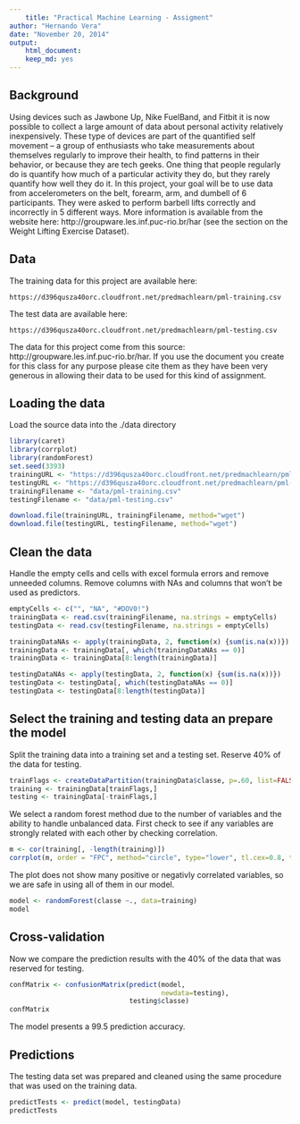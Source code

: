 ```yaml
---
    title: "Practical Machine Learning - Assigment"
author: "Hernando Vera"
date: "November 20, 2014"
output:
    html_document:
    keep_md: yes
---
```

    
## Background

Using devices such as Jawbone Up, Nike FuelBand, and Fitbit it is now possible to collect a large amount of data about personal activity relatively inexpensively. These type of devices are part of the quantified self movement – a group of enthusiasts who take measurements about themselves regularly to improve their health, to find patterns in their behavior, or because they are tech geeks. One thing that people regularly do is quantify how much of a particular activity they do, but they rarely quantify how well they do it. In this project, your goal will be to use data from accelerometers on the belt, forearm, arm, and dumbell of 6 participants. They were asked to perform barbell lifts correctly and incorrectly in 5 different ways. More information is available from the website here: http://groupware.les.inf.puc-rio.br/har (see the section on the Weight Lifting Exercise Dataset). 

## Data 

The training data for this project are available here: 
    
    https://d396qusza40orc.cloudfront.net/predmachlearn/pml-training.csv

The test data are available here: 
    
    https://d396qusza40orc.cloudfront.net/predmachlearn/pml-testing.csv

The data for this project come from this source: http://groupware.les.inf.puc-rio.br/har. If you use the document you create for this class for any purpose please cite them as they have been very generous in allowing their data to be used for this kind of assignment. 

## Loading the data

Load the source data into the ./data directory

```r
library(caret)
library(corrplot)
library(randomForest)
set.seed(3393)
trainingURL <- "https://d396qusza40orc.cloudfront.net/predmachlearn/pml-training.csv"
testingURL <- "https://d396qusza40orc.cloudfront.net/predmachlearn/pml-testing.csv"
trainingFilename <- "data/pml-training.csv"
testingFilename <- "data/pml-testing.csv"
```

```r
download.file(trainingURL, trainingFilename, method="wget")
download.file(testingURL, testingFilename, method="wget")
```

## Clean the data

Handle the empty cells and cells with excel formula errors and remove unneeded columns. Remove columns with NAs and columns that won't be used as predictors.

```r
emptyCells <- c("", "NA", "#DOV0!")
trainingData <- read.csv(trainingFilename, na.strings = emptyCells)
testingData <- read.csv(testingFilename, na.strings = emptyCells)

trainingDataNAs <- apply(trainingData, 2, function(x) {sum(is.na(x))})
trainingData <- trainingData[, which(trainingDataNAs == 0)]
trainingData <- trainingData[8:length(trainingData)]

testingDataNAs <- apply(testingData, 2, function(x) {sum(is.na(x))})
testingData <- testingData[, which(testingDataNAs == 0)]
testingData <- testingData[8:length(testingData)]
```

## Select the training and testing data an prepare the model
Split the training data into a training set and a testing set. Reserve 40% of the data for testing.
```r
trainFlags <- createDataPartition(trainingData$classe, p=.60, list=FALSE)
training <- trainingData[trainFlags,]
testing <- trainingData[-trainFlags,]
```

We select a random forest method due to the number of variables and the ability to handle unbalanced data. First check to see if any variables are strongly related with each other by checking correlation.

```r
m <- cor(training[, -length(training)])
corrplot(m, order = "FPC", method="circle", type="lower", tl.cex=0.8, tl.col=rgb(0,0,0))
```

The plot does not show many positive or negativly correlated variables, so we are safe in using all of them in our model.

```r
model <- randomForest(classe ~., data=training)
model
```

## Cross-validation

Now we compare the prediction results with the 40% of the data that was reserved for testing.

```r
confMatrix <- confusionMatrix(predict(model,
                                      newdata=testing),
                              testing$classe)
confMatrix
```

The model presents a 99.5 prediction accuracy.

## Predictions

The testing data set was prepared and cleaned using the same procedure that was used on the training data.

```r
predictTests <- predict(model, testingData)
predictTests
```
